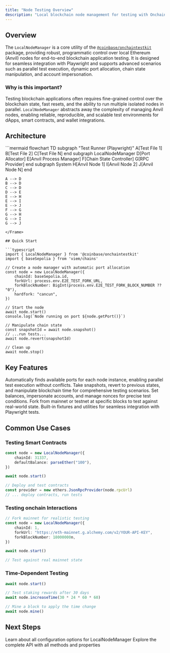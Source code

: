 ```yaml
---
title: "Node Testing Overview"
description: "Local blockchain node management for testing with OnchainTestKit"
---
```


## Overview

The `LocalNodeManager` is a core utility of the [`@coinbase/onchaintestkit`](https://www.npmjs.com/package/@coinbase/onchaintestkit) package, providing robust, programmatic control over local Ethereum (Anvil) nodes for end-to-end blockchain application testing. It is designed for seamless integration with Playwright and supports advanced scenarios such as parallel test execution, dynamic port allocation, chain state manipulation, and account impersonation.

### Why is this important?

Testing blockchain applications often requires fine-grained control over the blockchain state, fast resets, and the ability to run multiple isolated nodes in parallel. `LocalNodeManager` abstracts away the complexity of managing Anvil nodes, enabling reliable, reproducible, and scalable test environments for dApps, smart contracts, and wallet integrations.

## Architecture

<Frame>
```mermaid
flowchart TD
    subgraph "Test Runner (Playwright)"
        A[Test File 1]
        B[Test File 2]
        C[Test File N]
    end
    subgraph LocalNodeManager
        D[Port Allocator]
        E[Anvil Process Manager]
        F[Chain State Controller]
        G[RPC Provider]
    end
    subgraph System
        H[Anvil Node 1]
        I[Anvil Node 2]
        J[Anvil Node N]
    end

    A --> D
    B --> D
    C --> D
    D --> E
    E --> H
    E --> I
    E --> J
    F --> G
    G --> H
    G --> I
    G --> J
```
</Frame>

## Quick Start

```typescript
import { LocalNodeManager } from '@coinbase/onchaintestkit'
import { baseSepolia } from 'viem/chains'

// Create a node manager with automatic port allocation
const node = new LocalNodeManager({
    chainId: baseSepolia.id,
    forkUrl: process.env.E2E_TEST_FORK_URL,
    forkBlockNumber: BigInt(process.env.E2E_TEST_FORK_BLOCK_NUMBER ?? "0"),
    hardfork: "cancun",
})

// Start the node
await node.start()
console.log(`Node running on port ${node.getPort()}`)

// Manipulate chain state
const snapshotId = await node.snapshot()
// ...run tests...
await node.revert(snapshotId)

// Clean up
await node.stop()
```

## Key Features

<AccordionGroup>
<Accordion title="Dynamic Port Allocation">
  Automatically finds available ports for each node instance, enabling parallel test execution without conflicts.
</Accordion>

<Accordion title="Chain State Management">
  Take snapshots, revert to previous states, and manipulate blockchain time for comprehensive testing scenarios.
</Accordion>

<Accordion title="Account Control">
  Set balances, impersonate accounts, and manage nonces for precise test conditions.
</Accordion>

<Accordion title="Fork Mode Support">
  Fork from mainnet or testnet at specific blocks to test against real-world state.
</Accordion>

<Accordion title="Playwright Integration">
  Built-in fixtures and utilities for seamless integration with Playwright tests.
</Accordion>
</AccordionGroup>

## Common Use Cases

### Testing Smart Contracts

```typescript
const node = new LocalNodeManager({
    chainId: 31337,
    defaultBalance: parseEther("100"),
})

await node.start()

// Deploy and test contracts
const provider = new ethers.JsonRpcProvider(node.rpcUrl)
// ... deploy contracts, run tests
```

### Testing onchain Interactions

```typescript
// Fork mainnet for realistic testing
const node = new LocalNodeManager({
    chainId: 1,
    forkUrl: "https://eth-mainnet.g.alchemy.com/v2/YOUR-API-KEY",
    forkBlockNumber: 18000000n,
})

await node.start()

// Test against real mainnet state
```

### Time-Dependent Testing

```typescript
await node.start()

// Test staking rewards after 30 days
await node.increaseTime(30 * 24 * 60 * 60)

// Mine a block to apply the time change
await node.mine()
```

## Next Steps

<CardGroup cols={2}>
<Card title="Configuration" icon="gear" href="/onchaintestkit/node/configuration">
  Learn about all configuration options for LocalNodeManager
</Card>
<Card title="API Reference" icon="code" href="/onchaintestkit/node/api-reference">
  Explore the complete API with all methods and properties
</Card>
</CardGroup> 